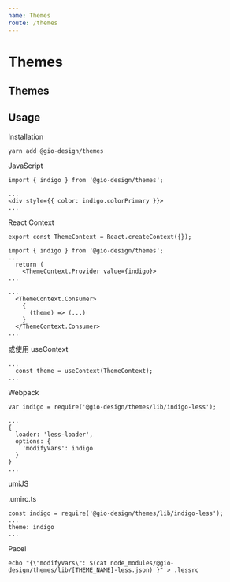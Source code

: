 ```yaml
---
name: Themes
route: /themes
---
```


# Themes


## Themes

<ThemeList />

## Usage

Installation
```
yarn add @gio-design/themes
```

JavaScript
```
import { indigo } from '@gio-design/themes';

...
<div style={{ color: indigo.colorPrimary }}>
...
```

React Context
```
export const ThemeContext = React.createContext({});
```
```
import { indigo } from '@gio-design/themes';
...
  return (
    <ThemeContext.Provider value={indigo}>
...
```


```
...
  <ThemeContext.Consumer>
    {
      (theme) => (...)
    }
  </ThemeContext.Consumer>
...
```
或使用 useContext
```
...
  const theme = useContext(ThemeContext);
...
```

Webpack
```
var indigo = require('@gio-design/themes/lib/indigo-less');

...
{
  loader: 'less-loader',
  options: {
    'modifyVars': indigo
  }
}
...
```

umiJS

.umirc.ts
```
const indigo = require('@gio-design/themes/lib/indigo-less');
...
theme: indigo
...
```

Pacel
```
echo "{\"modifyVars\": $(cat node_modules/@gio-design/themes/lib/[THEME_NAME]-less.json) }" > .lessrc
```